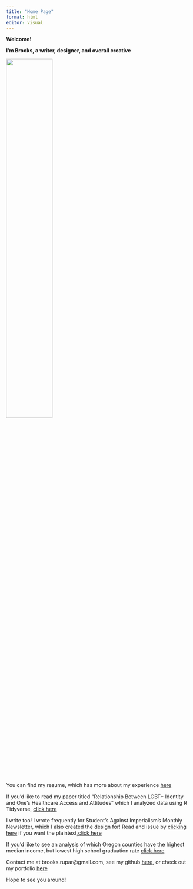 ```yaml
---
title: "Home Page"
format: html
editor: visual
---
```


**Welcome!**

**I'm Brooks, a writer, designer, and overall creative**

![](1693020253485.jpg){fig-align="center" width="50%"}

You can find my resume, which has more about my experience [here](https://2587c421b98b42f1af29227fc18e9422.app.posit.cloud/file_show?path=%2Fcloud%2Fproject%2FResumeFALL2023.pdf)

If you'd like to read my paper titled "Relationship Between LGBT+ Identity and One's Healthcare Access and Attitudes" which I analyzed data using R Tidyverse, [click here](broooksie.github.io/researchpaper.html)

I write too! I wrote frequently for Student's Against Imperialism's Monthly Newsletter, which I also created the design for! Read and issue by [clicking here](https://drive.google.com/file/d/1qSsinrTlm7ae1QY8iqQYlufDF2OZYYwa/view) if you want the plaintext,[click here](broooksie.github.io/Article.html)

If you'd like to see an analysis of which Oregon counties have the highest median income, but lowest high school graduation rate [click here](broooksie.github.io/TidyCensus.html)

Contact me at brooks.rupar\@gmail.com, see my github [here,](https://github.com/broooksie) or check out my portfolio [here](https://portfolio.adobe.com/59afd969-811a-4784-ac41-985bca2088d0/editor/)

Hope to see you around!
